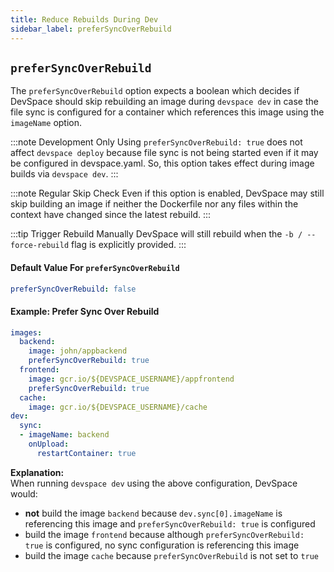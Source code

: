 ```yaml
---
title: Reduce Rebuilds During Dev
sidebar_label: preferSyncOverRebuild
---
```


## `preferSyncOverRebuild`
The `preferSyncOverRebuild` option expects a boolean which decides if DevSpace should skip rebuilding an image during `devspace dev` in case the file sync is configured for a container which references this image using the `imageName` option.

:::note Development Only
Using `preferSyncOverRebuild: true` does not affect `devspace deploy` because file sync is not being started even if it may be configured in devspace.yaml. So, this option takes effect during image builds via `devspace dev`.
:::

:::note Regular Skip Check
Even if this option is enabled, DevSpace may still skip building an image if neither the Dockerfile nor any files within the context have changed since the latest rebuild.
:::

:::tip Trigger Rebuild Manually
DevSpace will still rebuild when the `-b / --force-rebuild` flag is explicitly provided.
:::

#### Default Value For `preferSyncOverRebuild`
```yaml
preferSyncOverRebuild: false
```

#### Example: Prefer Sync Over Rebuild
```yaml {4,12}
images:
  backend:
    image: john/appbackend
    preferSyncOverRebuild: true
  frontend:
    image: gcr.io/${DEVSPACE_USERNAME}/appfrontend
    preferSyncOverRebuild: true
  cache:
    image: gcr.io/${DEVSPACE_USERNAME}/cache
dev:
  sync:
  - imageName: backend
    onUpload:
      restartContainer: true
```
**Explanation:**  
When running `devspace dev` using the above configuration, DevSpace would:
- **not** build the image `backend` because `dev.sync[0].imageName` is referencing this image and `preferSyncOverRebuild: true` is configured
- build the image `frontend` because although `preferSyncOverRebuild: true` is configured, no sync configuration is referencing this image
- build the image `cache` because `preferSyncOverRebuild` is not set to `true`
